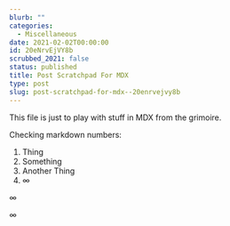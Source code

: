 ```yaml
---
blurb: ""
categories:
  - Miscellaneous
date: 2021-02-02T00:00:00
id: 20eNrvEjVY8b
scrubbed_2021: false
status: published
title: Post Scratchpad For MDX
type: post
slug: post-scratchpad-for-mdx--20enrvejvy8b
---
```


This file is just to play with stuff in MDX from the grimoire. 


Checking markdown numbers:

1. Thing
2. Something
3. Another Thing
4. ∞

&infin;

&#8734;
